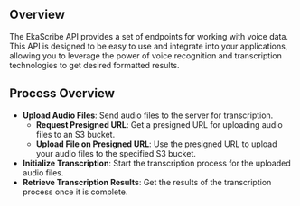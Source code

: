 ## Overview
The EkaScribe API provides a set of endpoints for working with voice data. This API is designed to be easy to use and integrate into your applications, allowing you to leverage the power of voice recognition and transcription technologies to get desired formatted results.

## Process Overview
- **Upload Audio Files**: Send audio files to the server for transcription.
    - **Request Presigned URL**: Get a presigned URL for uploading audio files to an S3 bucket.
    - **Upload File on Presigned URL**: Use the presigned URL to upload your audio files to the specified S3 bucket.
- **Initialize Transcription**: Start the transcription process for the uploaded audio files.
- **Retrieve Transcription Results**: Get the results of the transcription process once it is complete.

